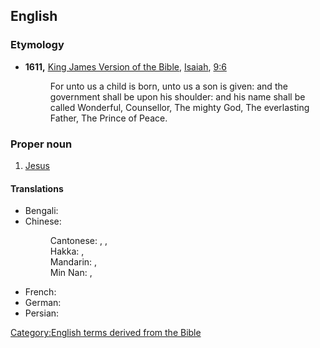 ==English==
{{wikipedia|dab=Prince of Peace|lang=en}}

===Etymology===
* '''1611,''' [[w:King James Version of the Bible|King James Version of the Bible]], [[w:Isaiah|Isaiah]], [[s:Bible (King James)/Isaiah#Chapter 9|9:6]]
*: For unto us a child is born, unto us a son is given: and the government shall be upon his shoulder: and his name shall be called Wonderful, Counsellor, The mighty God, The everlasting Father, The Prince of Peace.

===Proper noun===
{{en-proper noun|head=the [[prince|Prince]] [[of]] [[peace|Peace]]}}

# {{lb|en|Christianity}} [[Jesus]]

====Translations====
{{trans-top|one of the titles of the Messiah}}
* Bengali: {{t|bn|সালামতের শাহজাদা|tr=śalamôter śahôzada}}
* Chinese:
*: Cantonese: {{t|yue|和平的君|tr=wo4 ping4 dik1 gwan1}} {{qualifier|formal}}, {{t|yue|和平之君|tr=wo4 ping4 zi1 gwan1}} {{qualifier|formal}}, {{t|yue|和平嘅君王|tr=wo4 ping4 ge3 gwan1 wong4}} {{qualifier|colloquial}}
*: Hakka: {{t|hak|和平個君王}}, {{t|hak|和平个君王|tr=Fò-phìn ke Kiûn-vòng}}
*: Mandarin: {{t|cmn|和平的君|tr=Hépíng de Jūn}}, {{t|cmn|和平之君|tr=Hépíng zhī Jūn}}
*: Min Nan: {{t|nan|和平的人君|tr=Hô-pêng ê Jîn-kun}}, {{t|nan|和平的君王|tr=Hô-pêng ê Kun-ông}}
{{trans-mid}}
* French: {{t|fr|Prince de la paix|m}}
* German: {{t|de|Friedensfürst|m}}
* Persian: {{t|fa|شاهزاده سلامت|tr=śāhzāda-e-salāmat}}
{{trans-bottom}}

[[Category:English terms derived from the Bible]]
{{topics|en|Divine epithets}}